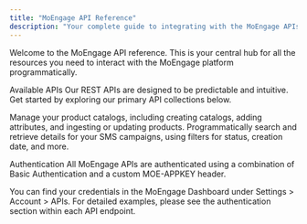 ```yaml
---
title: "MoEngage API Reference"
description: "Your complete guide to integrating with the MoEngage APIs. Automate workflows, manage catalogs, and retrieve campaign data."
---
```


Welcome to the MoEngage API reference. This is your central hub for all the resources you need to interact with the MoEngage platform programmatically.

Available APIs
Our REST APIs are designed to be predictable and intuitive. Get started by exploring our primary API collections below.

<CardGroup cols={2}>
  <Card title="Catalog API" icon="book-open" href="/api-reference/introduction">
    Manage your product catalogs, including creating catalogs, adding attributes, and ingesting or updating products.
  </Card>
  <Card title="Campaigns API" icon="chart-simple" href="/api-reference/introduction">
    Programmatically search and retrieve details for your SMS campaigns, using filters for status, creation date, and more.
  </Card>
</CardGroup>

Authentication
All MoEngage APIs are authenticated using a combination of Basic Authentication and a custom MOE-APPKEY header.

You can find your credentials in the MoEngage Dashboard under Settings \> Account \> APIs. For detailed examples, please see the authentication section within each API endpoint.